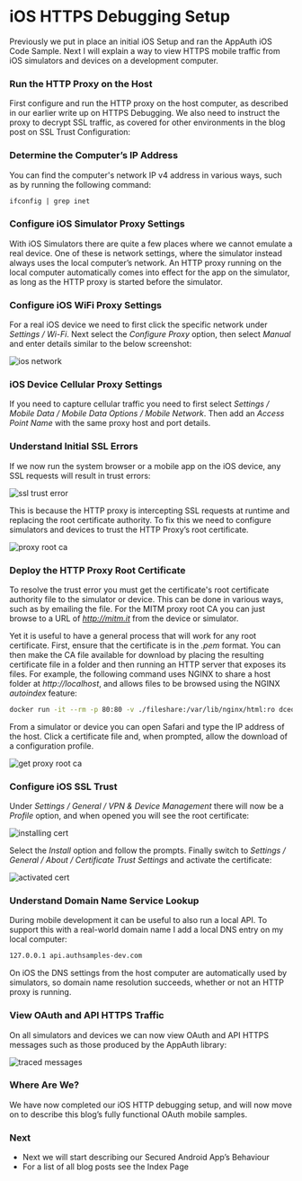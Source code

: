 # iOS HTTPS Debugging Setup

Previously we put in place an initial iOS Setup and ran the <Link href='/posts/ios-setup'>AppAuth iOS Code Sample</Link>. Next I will explain a way to view HTTPS mobile traffic from iOS simulators and devices on a development computer.

### Run the HTTP Proxy on the Host

First configure and run the HTTP proxy on the host computer, as described in our earlier write up on <Link href='/posts/http-debugging-setup'>HTTPS Debugging</Link>. We also need to instruct the proxy to decrypt SSL traffic, as covered for other environments in the blog post on <Link href='/posts/developer-ssl-setup'>SSL Trust Configuration</Link>:

### Determine the Computer’s IP Address

You can find the computer's network IP v4 address in various ways, such as by running the following command:

```markdown
ifconfig | grep inet
```

### Configure iOS Simulator Proxy Settings

With iOS Simulators there are quite a few places where we cannot emulate a real device. One of these is network settings, where the simulator instead always uses the local computer’s network. An HTTP proxy running on the local computer automatically comes into effect for the app on the simulator, as long as the HTTP proxy is started before the simulator.

### Configure iOS WiFi Proxy Settings

For a real iOS device we need to first click the specific network under *Settings / Wi-Fi*. Next select the *Configure Proxy* option, then select *Manual* and enter details similar to the below screenshot:

![ios network](../images/490/ios-network.jpg?v=20240804)

### iOS Device Cellular Proxy Settings

If you need to capture cellular traffic you need to first select *Settings / Mobile Data / Mobile Data Options / Mobile Network*. Then add an *Access Point Name* with the same proxy host and port details.

### Understand Initial SSL Errors

If we now run the system browser or a mobile app on the iOS device, any SSL requests will result in trust errors:

<div className='smallimage'>
    <img src='../images/490/ssl-trust-error.jpg?v=20240804' alt='ssl trust error' />
</div>

This is because the HTTP proxy is intercepting SSL requests at runtime and replacing the root certificate authority. To fix this we need to configure simulators and devices to trust the HTTP Proxy’s root certificate.

<div className='smallimage'>
    <img src='../images/490/proxy-root-ca.jpg?v=20240804' alt='proxy root ca' />
</div>

### Deploy the HTTP Proxy Root Certificate

To resolve the trust error you must get the certificate's root certificate authority file to the simulator or device. This can be done in various ways, such as by emailing the file. For the MITM proxy root CA you can just browse to a URL of *http://mitm.it* from the device or simulator.

Yet it is useful to have a general process that will work for any root certificate. First, ensure that the certificate is in the *.pem* format. You can then make the CA file available for download by placing the resulting certificate file in a folder and then running an HTTP server that exposes its files. For example, the following command uses NGINX to share a host folder at *http://localhost*, and allows files to be browsed using the NGINX *autoindex* feature:

```bash
docker run -it --rm -p 80:80 -v ./fileshare:/var/lib/nginx/html:ro dceoy/nginx-autoindex
```

From a simulator or device you can open Safari and type the IP address of the host. Click a certificate file and, when prompted, allow the download of a configuration profile.

<div className='smallimage'>
    <img src='../images/490/get-proxy-root-ca.jpg?v=20240804' alt='get proxy root ca' />
</div>

### Configure iOS SSL Trust

Under *Settings / General / VPN & Device Management* there will now be a *Profile* option, and when opened you will see the root certificate:

<div className='smallimage'>
    <img src='../images/490/installing-cert.jpg?v=20240804' alt='installing cert' />
</div>

Select the *Install* option and follow the prompts. Finally switch to *Settings / General / About / Certificate Trust Settings* and activate the certificate:

<div className='smallimage'>
    <img src='../images/490/activated-cert.jpg?v=20240804' alt='activated cert' />
</div>

### Understand Domain Name Service Lookup

During mobile development it can be useful to also run a local API. To support this with a real-world domain name I add a local DNS entry on my local computer:

```markdown
127.0.0.1 api.authsamples-dev.com
```

On iOS the DNS settings from the host computer are automatically used by simulators, so domain name resolution succeeds, whether or not an HTTP proxy is running.

### View OAuth and API HTTPS Traffic

On all simulators and devices we can now view OAuth and API HTTPS messages such as those produced by the AppAuth library:

![traced messages](../images/490/traced-messages.jpg)

### Where Are We?

We have now completed our iOS HTTP debugging setup, and will now move on to describe this blog’s fully functional OAuth mobile samples.

### Next

- Next we will start describing our <Link href='/posts/android-code-sample-overview'>Secured Android App’s Behaviour</Link>
- For a list of all blog posts see the <Link href='/posts/index'>Index Page</Link>
